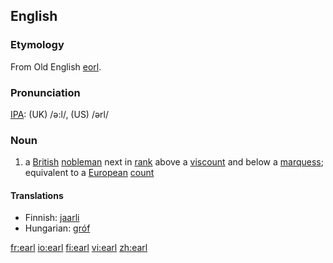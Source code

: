 ==English==
{{wikipedia}}
===Etymology===
From Old English [[eorl]].

===Pronunciation===
[[IPA]]: (UK) /ə:l/, (US) /ərl/

===Noun===
{{en-noun-reg}}

# a [[British]] [[nobleman]] next in [[rank]] above a [[viscount]] and below a [[marquess]]; equivalent to a [[European]] [[count]]

====Translations====
{{top}}
*Finnish: [[jaarli]]
*Hungarian: [[gróf]]
{{bottom}}

[[fr:earl]]
[[io:earl]]
[[fi:earl]]
[[vi:earl]]
[[zh:earl]]